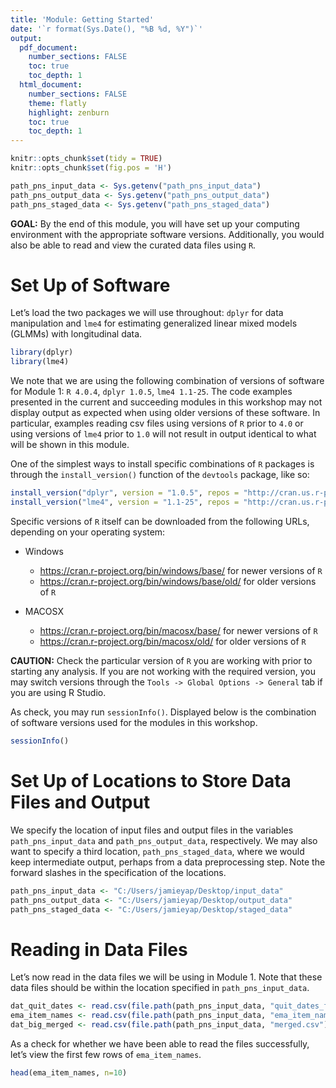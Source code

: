 ```yaml
---
title: 'Module: Getting Started'
date: '`r format(Sys.Date(), "%B %d, %Y")`'
output: 
  pdf_document:
    number_sections: FALSE
    toc: true
    toc_depth: 1
  html_document:
    number_sections: FALSE
    theme: flatly
    highlight: zenburn
    toc: true
    toc_depth: 1
---
```


```r
knitr::opts_chunk$set(tidy = TRUE)
knitr::opts_chunk$set(fig.pos = 'H')
```

```r
path_pns_input_data <- Sys.getenv("path_pns_input_data")
path_pns_output_data <- Sys.getenv("path_pns_output_data")
path_pns_staged_data <- Sys.getenv("path_pns_staged_data")
```


**GOAL:** By the end of this module, you will have set up your computing environment with the appropriate software versions. Additionally, you would also be able to read and view the curated data files using `R`.


# Set Up of Software

Let's load the two packages we will use throughout: `dplyr` for data manipulation and `lme4` for estimating generalized linear mixed models (GLMMs) with longitudinal data. 

```r
library(dplyr)
library(lme4)
```

We note that we are using the following combination of versions of software for Module 1: `R 4.0.4`, `dplyr 1.0.5`, `lme4 1.1-25`. The code examples presented in the current and succeeding modules in this workshop may not display output as expected when using older versions of these software. In particular, examples reading csv files using versions of `R` prior to `4.0` or using versions of `lme4` prior to `1.0` will not result in output identical to what will be shown in this module.

One of the simplest ways to install specific combinations of `R` packages is through the `install_version()` function of the `devtools` package, like so:

```r
install_version("dplyr", version = "1.0.5", repos = "http://cran.us.r-project.org")
install_version("lme4", version = "1.1-25", repos = "http://cran.us.r-project.org")
```

Specific versions of `R` itself can be downloaded from the following URLs, depending on your operating system:

* Windows 

  - [https://cran.r-project.org/bin/windows/base/](https://cran.r-project.org/bin/windows/base/) for newer versions of `R`
  - [https://cran.r-project.org/bin/windows/base/old/](https://cran.r-project.org/bin/windows/base/old/) for older versions of `R`

* MACOSX

  - [https://cran.r-project.org/bin/macosx/base/](https://cran.r-project.org/bin/macosx/base/) for newer versions of `R`
  - [https://cran.r-project.org/bin/macosx/old/](https://cran.r-project.org/bin/macosx/old/) for older versions of `R`

**CAUTION:** Check the particular version of `R` you are working with prior to starting any analysis. If you are not working with the required version, you may switch versions through the `Tools -> Global Options -> General` tab if you are using R Studio.


As check, you may run `sessionInfo()`. Displayed below is the combination of software versions used for the modules in this workshop.

```r
sessionInfo()
```

# Set Up of Locations to Store Data Files and Output

We specify the location of input files and output files in the variables `path_pns_input_data` and `path_pns_output_data`, respectively. We may also want to specify a third location, `path_pns_staged_data`, where we would keep intermediate output, perhaps from a data preprocessing step. Note the forward slashes in the specification of the locations.


```r
path_pns_input_data <- "C:/Users/jamieyap/Desktop/input_data"
path_pns_output_data <- "C:/Users/jamieyap/Desktop/output_data"
path_pns_staged_data <- "C:/Users/jamieyap/Desktop/staged_data"
```

# Reading in Data Files

Let's now read in the data files we will be using in Module 1. Note that these data files should be within the location specified in `path_pns_input_data`.

```r
dat_quit_dates <- read.csv(file.path(path_pns_input_data, "quit_dates_final.csv"), header = TRUE, na.strings = "")
ema_item_names <- read.csv(file.path(path_pns_input_data, "ema_item_names.csv"), header = TRUE, na.strings = "")
dat_big_merged <- read.csv(file.path(path_pns_input_data, "merged.csv"), header = TRUE, na.strings = "")
```

As a check for whether we have been able to read the files successfully, let's view the first few rows of `ema_item_names`. 

```r
head(ema_item_names, n=10)
```



